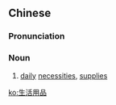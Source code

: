 ==Chinese==
{{zh-forms|type=22}}

===Pronunciation===
{{zh-pron
|m=shēnghuóyòngpǐn
|cat=n
}}

===Noun===
{{zh-noun}}
# [[daily]] [[necessity|necessities]], [[supply|supplies]]

[[ko:生活用品]]